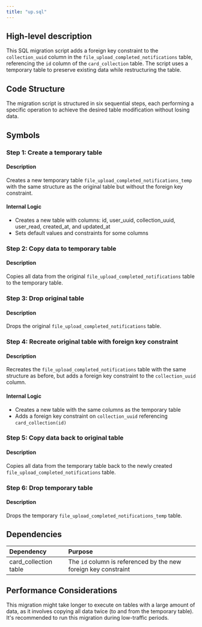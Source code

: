 ```yaml
---
title: "up.sql"
---
```


## High-level description
This SQL migration script adds a foreign key constraint to the `collection_uuid` column in the `file_upload_completed_notifications` table, referencing the `id` column of the `card_collection` table. The script uses a temporary table to preserve existing data while restructuring the table.

## Code Structure
The migration script is structured in six sequential steps, each performing a specific operation to achieve the desired table modification without losing data.

## Symbols

### Step 1: Create a temporary table
#### Description
Creates a new temporary table `file_upload_completed_notifications_temp` with the same structure as the original table but without the foreign key constraint.

#### Internal Logic
- Creates a new table with columns: id, user_uuid, collection_uuid, user_read, created_at, and updated_at
- Sets default values and constraints for some columns

### Step 2: Copy data to temporary table
#### Description
Copies all data from the original `file_upload_completed_notifications` table to the temporary table.

### Step 3: Drop original table
#### Description
Drops the original `file_upload_completed_notifications` table.

### Step 4: Recreate original table with foreign key constraint
#### Description
Recreates the `file_upload_completed_notifications` table with the same structure as before, but adds a foreign key constraint to the `collection_uuid` column.

#### Internal Logic
- Creates a new table with the same columns as the temporary table
- Adds a foreign key constraint on `collection_uuid` referencing `card_collection(id)`

### Step 5: Copy data back to original table
#### Description
Copies all data from the temporary table back to the newly created `file_upload_completed_notifications` table.

### Step 6: Drop temporary table
#### Description
Drops the temporary `file_upload_completed_notifications_temp` table.

## Dependencies
| Dependency | Purpose |
|:-----------|:--------|
| card_collection table | The `id` column is referenced by the new foreign key constraint |

## Performance Considerations
This migration might take longer to execute on tables with a large amount of data, as it involves copying all data twice (to and from the temporary table). It's recommended to run this migration during low-traffic periods.